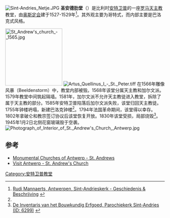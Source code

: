 [[File:Sint-Andries_Netje.JPG|thumb]]
'''圣安德肋堂'''（{{lang-nl|Sint-Andrieskerk}}）是比利时[[安特卫普|安特卫普]]的一座[[罗马天主教|罗马天主教]]教堂，由[[奥斯定会|奥斯定会]]建于1527-1529年<ref name=and>[http://topa.be/microsite/topa_nl/content.php?ID=17722&VV485ZE=1 Rudi Mannaerts, Antwerpen, Sint-Andrieskerk - Geschiedenis & Beschrijving] {{Wayback|url=http://topa.be/microsite/topa_nl/content.php?ID=17722&VV485ZE=1 |date=20130921090006 }} {{link language|nl|Middle Dutch}}</ref>。其外观主要为哥特式，而内部主要是巴洛克式风格。

[[File:St_Andrew's_church_-_1565.jpg|180px]]
[[File:Artus_Quellinus_I_-_St._Peter.tiff|thumb]]
在1566年雕像风暴（Beeldenstorm）中，教堂内部被毁。1568年该堂分属天主教和加尔文派。1579年教堂中间筑起隔墙。1581年，加尔文派不允许天主教徒进入教堂，拆除了属于天主教的部分。1585年安特卫普陷落后加尔文派失败，该堂归回天主教徒。1755年钟楼坍塌，新建巴洛克钟楼<ref name=and/>。1794年法国革命期间，该堂得以幸存。1802年拿破仑和教宗签订协议后该堂恢复开放。1830年该堂受损，局部烧毁<ref name=inv>[https://inventaris.onroerenderfgoed.be/dibe/relict/6299 De Inventaris van het Bouwkundig Erfgoed, Parochiekerk Sint-Andries (ID: 6299)] {{Wayback|url=https://inventaris.onroerenderfgoed.be/dibe/relict/6299 |date=20160304002159 }} {{link language|nl|Middle Dutch}}</ref>。1945年1月2日北侧花窗玻璃毁于空袭。
[[File:Photograph_of_Interior_of_St._Andrew's_Church,_Antwerp.jpg|thumb]]
==参考==
{{reflist}}
* [http://www.mkaweb.be/site/english/074.html Monumental Churches of Antwerp - St. Andrews] {{Wayback|url=http://www.mkaweb.be/site/english/074.html |date=20170316152612 }}
* [http://www.visitantwerpen.be/Bezoekerssite-EN/Visitors/to-do/to-do-sights/to-do-sights-religious-buildings/to-do-sights-religious-buildings-St-Andrews-Church.html Visit Antwerp - St. Andrew's Church] {{Wayback|url=http://www.visitantwerpen.be/Bezoekerssite-EN/Visitors/to-do/to-do-sights/to-do-sights-religious-buildings/to-do-sights-religious-buildings-St-Andrews-Church.html |date=20150515084011 }}
{{coord|51.2164|N|4.3981|E|source:wikidata-and-enwiki-cat-tree_region:BE|display=title}}
[[Category:安特卫普教堂|Category:安特卫普教堂]]